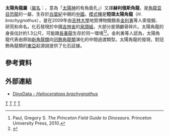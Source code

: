 {{Automatic Taxobox
| taxon = Helioceratops
| fossil_range = [[白堊紀|白堊紀]]中期, {{fossilrange|126|95}}
| image = Helioceratops.jpg
| image_caption = 復原圖
| authority = [[金利勇|Jin]] ''et al.'', 2009
| type_species = '''短頜太陽角龍<br>''Helioceratops brachygnathus'''''
| type_species_authority = Jin ''et al.'', 2009 
}}

'''太陽角龍屬'''（[[學名|屬名]]：{{lang|la|''Helioceratops''}}，意為「[[海利歐斯|太陽神]]的有角面孔」）又譯'''赫利俄斯角龍'''，是[[角龍亚目|角龍亚目]][[恐龍|恐龍]]的一屬，生存於[[白堊紀|白堊紀]]中期的[[中國|中國]]。[[模式種|模式種]]是'''短頜太陽角龍'''（''H. brachygnathus''），是在2009年由[[吉林大學|吉林大學]]地質博物館館長[[金利勇|金利勇]]等人索發掘、研究和命名。化石發現於中國[[吉林省|吉林省]]的[[泉頭組|泉頭組]]，大部分是頭顱骨碎片。太陽角龍的身長估計約1.3公尺，可能跟[[長春龍|長春龍]]生存於同一環境<ref>Paul, Gregory S. ''The Princeton Field Guide to Dinosaurs.'' Princeton University Press, 2010.</ref><ref name="Helioceratops">{{cite journal |author=Jin Liyong |author2=Chen Jun, Zan Shuqin  and Pascal Godefroit |title=A New Basal Neoceratopsian Dinosaur from the Middle Cretaceous of Jilin Province, China |journal=Acta Geologica Sinica |year=2009 |doi=10.1111/j.1755-6724.2009.00023.x|last3=Zan |first3=Shuqin |last4=Godefroit |first4=Pascal |volume=83 |issue=2 |pages=200}}</ref>。金利勇等人認為，太陽角龍代表由原始[[新角龍類|新角龍類]]向[[冠飾角龍類|冠飾角龍類]]演化的中間過渡類型。太陽角龍的發現，對冠飾角龍類的[[東亞|東亞]]起源說提供了化石証據。

==參考資料==
{{reflist}}

==外部連結==
*[https://web.archive.org/web/20090512150549/http://www.dinodata.org/index.php?option=com_content&task=view&id=10022&Itemid=103 DinoData - ''Helioceratops brachygnathus'']
{{頭飾龍類|C.}}
{{Taxonbar|from=Q2087008}}

[[Category:亞洲恐龍|T]]
[[Category:上白堊紀恐龍|T]]
[[Category:下白堊紀恐龍|T]]
[[Category:角龍亞目|T]]


{{dinosaur-stub}}